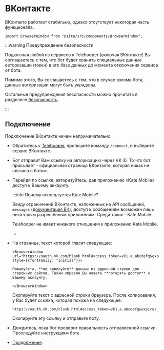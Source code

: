 # ВКонтакте

ВКонтакте работает стабильно, однако отсутствует некоторая часть функционала.

```mdx-code-block
import BrowserWindow from "@site/src/components/BrowserWindow";
```

:::warning Предупреждение безопасности

Подключая любой из сервисов к Telehooper (включая ВКонтакте) Вы соглашаетесь с тем, что бот будет хранить специальные данные авторизации (токен) в его базе данных до момента отключения сервиса от бота.

Помимо этого, Вы соглашаетесь с тем, что в случае взлома бота, данные авторизации могут быть украдены.

Остальные предупреждения безопасности можно прочитать в разделеле [безопасность](../security/main).

:::

## Подключение

Подключение ВКонтакте ничем непримечательно:

- Обратитесь к [Telehooper](https://t.me/telehooper_bot), пропишите команду `/connect`, и выберите сервис ВКонтакте.
- Бот отправит Вам ссылку на авторизацию через VK ID. То что бот присылает - официальная страница ВКонтакте, которая никак не связана с ботом.
- Перейдя по ссылке, авторизуйтесь, дав приложению «Kate Mobile» доступ к Вашему аккаунту.

  :::info Почему используется Kate Mobile?

  Ввиду ограничений ВКонтакте, наложенных на API сообщений, `messages` ([документация ВК](https://dev.vk.com/ru/method/messages)), доступ к сообщениям возможен лишь некоторым разрешённым приложеням. Среди таких - Kate Mobile.

  Telehooper не имеет никакого отношения к приложению Kate Mobile.

  :::

- На странице, текст которой гласит следующее:

  ```mdx-code-block
  <BrowserWindow url="https://oauth.vk.com/blank.html#access_token=vk1.a.abcdefg&expires_in=0&user_id=12345678" style={{fontFamily: "initial"}}>

  Пожалуйста, **не копируйте** данные из адресной строки для сторонних сайтов. Таким образом Вы можете **потерять доступ** к Вашему аккаунту.

  </BrowserWindow>
  ```

  Скопируйте текст с адресной строки браузера. После копирования, у Вас будет ссылка, которая похожа на следующее:

  ```plain
  https://oauth.vk.com/blank.html#access_token=vk1.a.abcdefg&expires_in=0&user_id=12345678
  ```

  Скопируйте эту ссылку и отправьте боту.

- Дождитесь, пока бот проверит правильность отправленной ссылки. Проследуйте инструкциям бота.
- [Продолжение](../usage/main).
